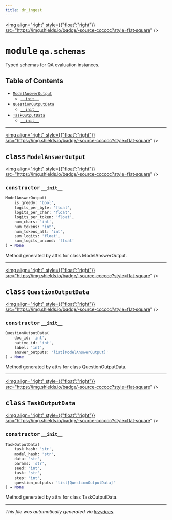```yaml
---
title: dr_ingest
---
```


<a href="https://github.com/drothermel/dr_ingest/blob/main/src/dr_ingest/qa/schemas.py"><img align="right" style={{"float":"right"}} src="https://img.shields.io/badge/-source-cccccc?style=flat-square" /></a>

# <kbd>module</kbd> `qa.schemas`
Typed schemas for QA evaluation instances.


## Table of Contents
- [`ModelAnswerOutput`](./dr_ingest.qa.schemas#class-modelansweroutput)
	- [`__init__`](./dr_ingest.qa.schemas#constructor---init--)
- [`QuestionOutputData`](./dr_ingest.qa.schemas#class-questionoutputdata)
	- [`__init__`](./dr_ingest.qa.schemas#constructor---init--)
- [`TaskOutputData`](./dr_ingest.qa.schemas#class-taskoutputdata)
	- [`__init__`](./dr_ingest.qa.schemas#constructor---init--)




---

<a href="https://github.com/drothermel/dr_ingest/blob/main/src/dr_ingest/qa/schemas.py#L8"><img align="right" style={{"float":"right"}} src="https://img.shields.io/badge/-source-cccccc?style=flat-square" /></a>

## <kbd>class</kbd> `ModelAnswerOutput`



<a href="https://github.com/drothermel/dr_ingest/blob/main/src/.py#L30"><img align="right" style={{"float":"right"}} src="https://img.shields.io/badge/-source-cccccc?style=flat-square" /></a>

### <kbd>constructor</kbd> `__init__`

```python
ModelAnswerOutput(
    is_greedy: 'bool',
    logits_per_byte: 'float',
    logits_per_char: 'float',
    logits_per_token: 'float',
    num_chars: 'int',
    num_tokens: 'int',
    num_tokens_all: 'int',
    sum_logits: 'float',
    sum_logits_uncond: 'float'
) → None
```

Method generated by attrs for class ModelAnswerOutput.






---

<a href="https://github.com/drothermel/dr_ingest/blob/main/src/dr_ingest/qa/schemas.py#L21"><img align="right" style={{"float":"right"}} src="https://img.shields.io/badge/-source-cccccc?style=flat-square" /></a>

## <kbd>class</kbd> `QuestionOutputData`



<a href="https://github.com/drothermel/dr_ingest/blob/main/src/.py#L25"><img align="right" style={{"float":"right"}} src="https://img.shields.io/badge/-source-cccccc?style=flat-square" /></a>

### <kbd>constructor</kbd> `__init__`

```python
QuestionOutputData(
    doc_id: 'int',
    native_id: 'int',
    label: 'int',
    answer_outputs: 'list[ModelAnswerOutput]'
) → None
```

Method generated by attrs for class QuestionOutputData.






---

<a href="https://github.com/drothermel/dr_ingest/blob/main/src/dr_ingest/qa/schemas.py#L29"><img align="right" style={{"float":"right"}} src="https://img.shields.io/badge/-source-cccccc?style=flat-square" /></a>

## <kbd>class</kbd> `TaskOutputData`



<a href="https://github.com/drothermel/dr_ingest/blob/main/src/.py#L29"><img align="right" style={{"float":"right"}} src="https://img.shields.io/badge/-source-cccccc?style=flat-square" /></a>

### <kbd>constructor</kbd> `__init__`

```python
TaskOutputData(
    task_hash: 'str',
    model_hash: 'str',
    data: 'str',
    params: 'str',
    seed: 'int',
    task: 'str',
    step: 'int',
    question_outputs: 'list[QuestionOutputData]'
) → None
```

Method generated by attrs for class TaskOutputData.








---

_This file was automatically generated via [lazydocs](https://github.com/ml-tooling/lazydocs)._
